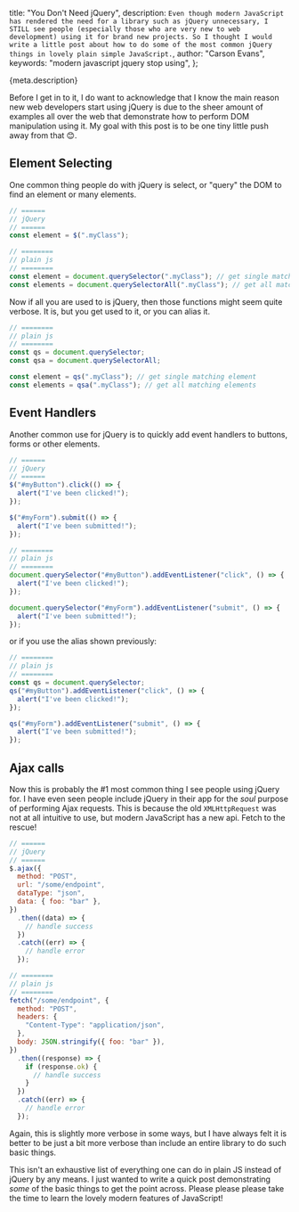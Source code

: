   title: "You Don't Need jQuery",
  description: `Even though modern JavaScript has rendered the need for a
  library such as jQuery unnecessary, I STILL see people (especially those who
  are very new to web development) using it for brand new projects. So I
  thought I would write a little post about how to do some of the most common
  jQuery things in lovely plain simple JavaScript.`,
  author: "Carson Evans",
  keywords: "modern javascript jquery stop using",
};

{meta.description}

Before I get in to it, I do want to acknowledge that I know the main reason new
web developers start using jQuery is due to the sheer amount of examples all
over the web that demonstrate how to perform DOM manipulation using it. My goal
with this post is to be one tiny little push away from that 😊.

## Element Selecting

One common thing people do with jQuery is select, or "query" the DOM to find an
element or many elements.

```js
// ======
// jQuery
// ======
const element = $(".myClass");

// ========
// plain js
// ========
const element = document.querySelector(".myClass"); // get single matching element
const elements = document.querySelectorAll(".myClass"); // get all matching elements
```

Now if all you are used to is jQuery, then those functions might seem quite
verbose. It is, but you get used to it, or you can alias it.

```js
// ========
// plain js
// ========
const qs = document.querySelector;
const qsa = document.querySelectorAll;

const element = qs(".myClass"); // get single matching element
const elements = qsa(".myClass"); // get all matching elements
```

## Event Handlers

Another common use for jQuery is to quickly add event handlers to buttons, forms
or other elements.

```js
// ======
// jQuery
// ======
$("#myButton").click(() => {
  alert("I've been clicked!");
});

$("#myForm").submit(() => {
  alert("I've been submitted!");
});

// ========
// plain js
// ========
document.querySelector("#myButton").addEventListener("click", () => {
  alert("I've been clicked!");
});

document.querySelector("#myForm").addEventListener("submit", () => {
  alert("I've been submitted!");
});
```

or if you use the alias shown previously:

```js
// ========
// plain js
// ========
const qs = document.querySelector;
qs("#myButton").addEventListener("click", () => {
  alert("I've been clicked!");
});

qs("#myForm").addEventListener("submit", () => {
  alert("I've been submitted!");
});
```

## Ajax calls

Now this is probably the #1 most common thing I see people using jQuery for. I
have even seen people include jQuery in their app for the _soul_ purpose of
performing Ajax requests. This is because the old `XMLHttpRequest` was not at
all intuitive to use, but modern JavaScript has a new api. Fetch to the rescue!

```js
// ======
// jQuery
// ======
$.ajax({
  method: "POST",
  url: "/some/endpoint",
  dataType: "json",
  data: { foo: "bar" },
})
  .then((data) => {
    // handle success
  })
  .catch((err) => {
    // handle error
  });

// ========
// plain js
// ========
fetch("/some/endpoint", {
  method: "POST",
  headers: {
    "Content-Type": "application/json",
  },
  body: JSON.stringify({ foo: "bar" }),
})
  .then((response) => {
    if (response.ok) {
      // handle success
    }
  })
  .catch((err) => {
    // handle error
  });
```

Again, this is slightly more verbose in some ways, but I have always felt it is
better to be just a bit more verbose than include an entire library to do such
basic things.

This isn't an exhaustive list of everything one can do in plain JS instead of
jQuery by any means. I just wanted to write a quick post demonstrating _some_
of the basic things to get the point across. Please please please take the time
to learn the lovely modern features of JavaScript!
